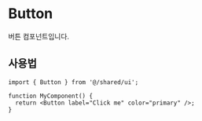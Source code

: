 
<Meta of={ButtonStories} />

# Button

버튼 컴포넌트입니다.

<Canvas>
  <Story of={ButtonStories.Default} />
</Canvas>
<Controls />

## 사용법

```tsx
import { Button } from '@/shared/ui';

function MyComponent() {
  return <Button label="Click me" color="primary" />;
}
```
